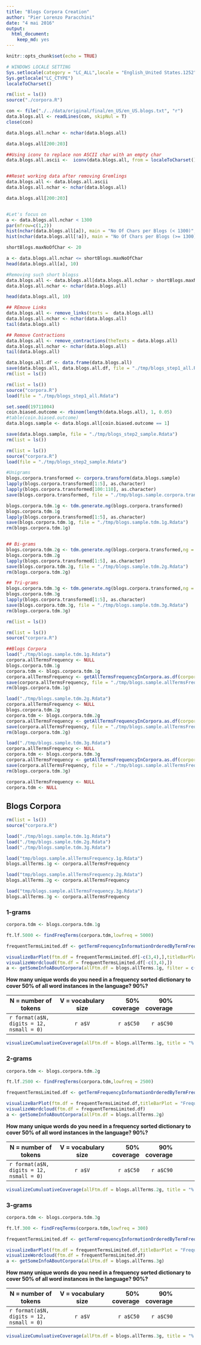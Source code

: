 ```yaml
---
title: "Blogs Corpora Creation"
author: "Pier Lorenzo Paracchini"
date: "4 mai 2016"
output: 
  html_document: 
    keep_md: yes
---
```


```r
knitr::opts_chunk$set(echo = TRUE)

# WINDOWS LOCALE SETTING
Sys.setlocale(category = "LC_ALL",locale = "English_United States.1252")
Sys.getlocale("LC_CTYPE")
localeToCharset()
```

```r
rm(list = ls())
source("./corpora.R")

con <- file("./../data/original/final/en_US/en_US.blogs.txt", "r") 
data.blogs.all <- readLines(con, skipNul = T)
close(con)

data.blogs.all.nchar <- nchar(data.blogs.all)

data.blogs.all[200:203]

##Using iconv to replace non ASCII char with an empty char
data.blogs.all.ascii <-  iconv(data.blogs.all, from = localeToCharset(), to = "ASCII", "")


##Reset working data after removing Gremlings
data.blogs.all <- data.blogs.all.ascii
data.blogs.all.nchar <- nchar(data.blogs.all)

data.blogs.all[200:203]


#Let's focus on 
a <- data.blogs.all.nchar < 1300
par(mfrow=c(1,2))
hist(nchar(data.blogs.all[a]), main = "No Of Chars per Blogs (< 1300)", xlab = "no of characters")
hist(nchar(data.blogs.all[!a]), main = "No Of Chars per Blogs (>= 1300)", breaks = 10000, xlab = "no of characters")

shortBlogs.maxNoOfChar <- 20

a <- data.blogs.all.nchar <= shortBlogs.maxNoOfChar
head(data.blogs.all[a], 10)

#Removing such short blogss
data.blogs.all <- data.blogs.all[data.blogs.all.nchar > shortBlogs.maxNoOfChar]
data.blogs.all.nchar <- nchar(data.blogs.all)

head(data.blogs.all, 10)

## REmove Links
data.blogs.all <- remove_links(texts =  data.blogs.all)
data.blogs.all.nchar <- nchar(data.blogs.all)
tail(data.blogs.all)

## Remove Contractions
data.blogs.all <- remove_contractions(theTexts = data.blogs.all)
data.blogs.all.nchar <- nchar(data.blogs.all)
tail(data.blogs.all)

data.blogs.all.df <- data.frame(data.blogs.all)
save(data.blogs.all, data.blogs.all.df, file = "./tmp/blogs_step1_all.Rdata")
rm(list = ls())
```

```r
rm(list = ls())
source("corpora.R")
load(file = "./tmp/blogs_step1_all.Rdata")

set.seed(19711004)
coin.biased.outcome <- rbinom(length(data.blogs.all), 1, 0.05)
#table(coin.biased.outcome)
data.blogs.sample <- data.blogs.all[coin.biased.outcome == 1]

save(data.blogs.sample, file = "./tmp/blogs_step2_sample.Rdata")
rm(list = ls())
```

```r
rm(list = ls())
source("corpora.R")
load(file = "./tmp/blogs_step2_sample.Rdata")

#Unigrams
blogs.corpora.transformed <- corpora.transform(data.blogs.sample)
lapply(blogs.corpora.transformed[1:5], as.character)
lapply(blogs.corpora.transformed[100:110], as.character)
save(blogs.corpora.transformed, file = "./tmp/blogs.sample.corpora.transformed.Rdata")

blogs.corpora.tdm.1g <- tdm.generate.ng(blogs.corpora.transformed)
blogs.corpora.tdm.1g
lapply(blogs.corpora.transformed[1:5], as.character)
save(blogs.corpora.tdm.1g, file = "./tmp/blogs.sample.tdm.1g.Rdata")
rm(blogs.corpora.tdm.1g)


## Bi-grams
blogs.corpora.tdm.2g <- tdm.generate.ng(blogs.corpora.transformed,ng = 2)
blogs.corpora.tdm.2g
lapply(blogs.corpora.transformed[1:5], as.character)
save(blogs.corpora.tdm.2g, file = "./tmp/blogs.sample.tdm.2g.Rdata")
rm(blogs.corpora.tdm.2g)

## Tri-grams
blogs.corpora.tdm.3g <- tdm.generate.ng(blogs.corpora.transformed,ng = 3)
blogs.corpora.tdm.3g
lapply(blogs.corpora.transformed[1:5], as.character)
save(blogs.corpora.tdm.3g, file = "./tmp/blogs.sample.tdm.3g.Rdata")
rm(blogs.corpora.tdm.3g)

rm(list = ls())
```

```r
rm(list = ls())
source("corpora.R")

##Blogs Corpora
load("./tmp/blogs.sample.tdm.1g.Rdata")
corpora.allTermsFrequency <- NULL
blogs.corpora.tdm.1g
corpora.tdm <- blogs.corpora.tdm.1g
corpora.allTermsFrequency <- getAllTermsFrequencyInCorpora.as.df(corpora.tdm = corpora.tdm, chunck = 2000)
save(corpora.allTermsFrequency, file = "./tmp/blogs.sample.allTermsFrequency.1g.Rdata")
rm(blogs.corpora.tdm.1g)

load("./tmp/blogs.sample.tdm.2g.Rdata")
corpora.allTermsFrequency <- NULL
blogs.corpora.tdm.2g
corpora.tdm <- blogs.corpora.tdm.2g
corpora.allTermsFrequency <- getAllTermsFrequencyInCorpora.as.df(corpora.tdm = corpora.tdm, chunck = 2000)
save(corpora.allTermsFrequency, file = "./tmp/blogs.sample.allTermsFrequency.2g.Rdata")
rm(blogs.corpora.tdm.2g)

load("./tmp/blogs.sample.tdm.3g.Rdata")
corpora.allTermsFrequency <- NULL
corpora.tdm <- blogs.corpora.tdm.3g
corpora.allTermsFrequency <- getAllTermsFrequencyInCorpora.as.df(corpora.tdm = corpora.tdm, chunck = 2000)
save(corpora.allTermsFrequency, file = "./tmp/blogs.sample.allTermsFrequency.3g.Rdata")
rm(blogs.corpora.tdm.3g)

corpora.allTermsFrequency <- NULL
corpora.tdm <- NULL

```

## Blogs Corpora

```r
rm(list = ls())
source("corpora.R")

load("./tmp/blogs.sample.tdm.1g.Rdata")
load("./tmp/blogs.sample.tdm.2g.Rdata")
load("./tmp/blogs.sample.tdm.3g.Rdata")

load("tmp/blogs.sample.allTermsFrequency.1g.Rdata")
blogs.allTerms.1g <- corpora.allTermsFrequency

load("tmp/blogs.sample.allTermsFrequency.2g.Rdata")
blogs.allTerms.2g <- corpora.allTermsFrequency

load("tmp/blogs.sample.allTermsFrequency.3g.Rdata")
blogs.allTerms.3g <- corpora.allTermsFrequency
```

### 1-grams

```r
corpora.tdm <- blogs.corpora.tdm.1g

ft.lf.5000 <- findFreqTerms(corpora.tdm,lowfreq = 5000)

frequentTermsLimited.df <- getTermFrequencyInformationOrderedByTermFrequency(corpora.tdm, 5000)

visualizeBarPlot(ftm.df = frequentTermsLimited.df[-c(3,4),],titleBarPlot = "Frequent 1-grams")
visualizeWordcloud(ftm.df = frequentTermsLimited.df[-c(3,4),])
a <- getSomeInfoABoutCorpora(allFtm.df = blogs.allTerms.1g, filter = c(3,4))
```

__How many unique words do you need in a frequency sorted dictionary to cover 50% of all word instances in the language? 90%?__

| N = number of tokens | V = vocabulary size | 50% coverage | 90% coverage |
| ------------- |:-------------:| -----:|-----:|-----:|
| `r format(a$N, digits = 12, nsmall = 0)` | `r a$V` | `r a$C50` | `r a$C90` |


```r
visualizeCumuluativeCoverage(allFtm.df = blogs.allTerms.1g, title = "% Coverage By no of Unique Words (1-grams)", filter = c(3,4))
```

### 2-grams

```r
corpora.tdm <- blogs.corpora.tdm.2g

ft.lf.2500 <- findFreqTerms(corpora.tdm,lowfreq = 2500)

frequentTermsLimited.df <- getTermFrequencyInformationOrderedByTermFrequency(corpora.tdm, 2500)

visualizeBarPlot(ftm.df = frequentTermsLimited.df,titleBarPlot = "Frequent 2-grams")
visualizeWordcloud(ftm.df = frequentTermsLimited.df)
a <- getSomeInfoABoutCorpora(allFtm.df = blogs.allTerms.2g)
```

__How many unique words do you need in a frequency sorted dictionary to cover 50% of all word instances in the language? 90%?__

| N = number of tokens | V = vocabulary size | 50% coverage | 90% coverage |
| ------------- |:-------------:| -----:|-----:|-----:|
| `r format(a$N, digits = 12, nsmall = 0)` | `r a$V` | `r a$C50` | `r a$C90` |


```r
visualizeCumuluativeCoverage(allFtm.df = blogs.allTerms.2g, title = "% Coverage By no of Unique Words (2-grams)")
```

### 3-grams

```r
corpora.tdm <- blogs.corpora.tdm.3g

ft.lf.300 <- findFreqTerms(corpora.tdm,lowfreq = 300)

frequentTermsLimited.df <- getTermFrequencyInformationOrderedByTermFrequency(corpora.tdm, 300)

visualizeBarPlot(ftm.df = frequentTermsLimited.df,titleBarPlot = "Frequent 3-grams")
visualizeWordcloud(ftm.df = frequentTermsLimited.df)
a <- getSomeInfoABoutCorpora(allFtm.df = blogs.allTerms.3g)
```

__How many unique words do you need in a frequency sorted dictionary to cover 50% of all word instances in the language? 90%?__

| N = number of tokens | V = vocabulary size | 50% coverage | 90% coverage |
| ------------- |:-------------:| -----:|-----:|-----:|
| `r format(a$N, digits = 12, nsmall = 0)` | `r a$V` | `r a$C50` | `r a$C90` |


```r
visualizeCumuluativeCoverage(allFtm.df = blogs.allTerms.3g, title = "% Coverage By no of Unique Words (3-grams)")
```